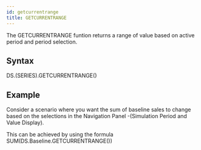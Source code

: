 ```yaml
---
id: getcurrentrange
title: GETCURRENTRANGE
---
```


The GETCURRENTRANGE funtion returns a range of value based on active period and period selection.

## Syntax

DS.(SERIES).GETCURRENTRANGE()

## Example
Consider a scenario where you want the sum of baseline sales to change based on the selections in the 
Navigation Panel -(Simulation Period and Value Display).

This can be achieved by using the formula 
SUM(DS.Baseline.GETCURRENTRANGE())